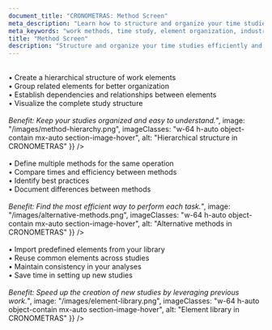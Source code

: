 ```yaml
---
document_title: "CRONOMETRAS: Method Screen"
meta_description: "Learn how to structure and organize your time studies with CRONOMETRAS's method screen."
meta_keywords: "work methods, time study, element organization, industrial timing"
title: "Method Screen"
description: "Structure and organize your time studies efficiently and professionally."
---
```


<Section
  section={{
    title: "Hierarchical Element Structure",
    content: "Organize your study logically and efficiently:<br/><br/>• Create a hierarchical structure of work elements<br/>• Group related elements for better organization<br/>• Establish dependencies and relationships between elements<br/>• Visualize the complete study structure<br/><br/><i>Benefit: Keep your studies organized and easy to understand.</i>",
    image: "/images/method-hierarchy.png",
    imageClasses: "w-64 h-auto object-contain mx-auto section-image-hover",
    alt: "Hierarchical structure in CRONOMETRAS"
  }}
/>

<Section
  section={{
    title: "Alternative Methods Management",
    content: "Compare different ways of performing a task:<br/><br/>• Define multiple methods for the same operation<br/>• Compare times and efficiency between methods<br/>• Identify best practices<br/>• Document differences between methods<br/><br/><i>Benefit: Find the most efficient way to perform each task.</i>",
    image: "/images/alternative-methods.png",
    imageClasses: "w-64 h-auto object-contain mx-auto section-image-hover",
    alt: "Alternative methods in CRONOMETRAS"
  }}
/>

<Section
  section={{
    title: "Element Library",
    content: "Leverage accumulated knowledge:<br/><br/>• Import predefined elements from your library<br/>• Reuse common elements across studies<br/>• Maintain consistency in your analyses<br/>• Save time in setting up new studies<br/><br/><i>Benefit: Speed up the creation of new studies by leveraging previous work.</i>",
    image: "/images/element-library.png",
    imageClasses: "w-64 h-auto object-contain mx-auto section-image-hover",
    alt: "Element library in CRONOMETRAS"
  }}
/>
